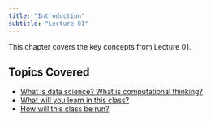 ```yaml
---
title: "Introduction"
subtitle: "Lecture 01"
---
```


This chapter covers the key concepts from Lecture 01.

## Topics Covered

* [What is data science? What is computational thinking?](what-is-data-science-what-is-computational-thinking.qmd)
* [What will you learn in this class?](what-will-you-learn-in-this-class.qmd)
* [How will this class be run?](how-will-this-class-be-run.qmd)

